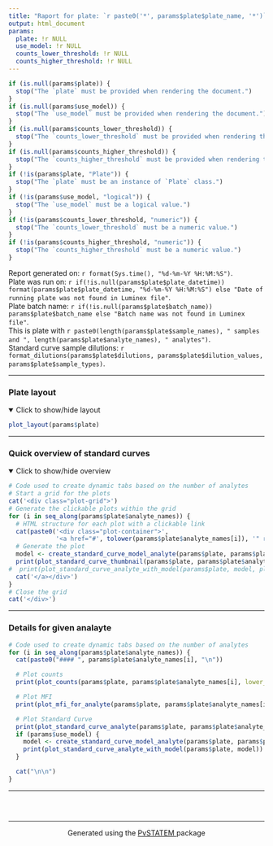 ```yaml
---
title: "Raport for plate: `r paste0('*', params$plate$plate_name, '*')`"
output: html_document
params:
  plate: !r NULL
  use_model: !r NULL
  counts_lower_threshold: !r NULL
  counts_higher_threshold: !r NULL
---
```


```r
if (is.null(params$plate)) {
  stop("The `plate` must be provided when rendering the document.")
}
if (is.null(params$use_model)) {
  stop("The `use_model` must be provided when rendering the document.")
}
if (is.null(params$counts_lower_threshold)) {
  stop("The `counts_lower_threshold` must be provided when rendering the document.")
}
if (is.null(params$counts_higher_threshold)) {
  stop("The `counts_higher_threshold` must be provided when rendering the document.")
}
if (!is(params$plate, "Plate")) {
  stop("The `plate` must be an instance of `Plate` class.")
}
if (!is(params$use_model, "logical")) {
  stop("The `use_model` must be a logical value.")
}
if (!is(params$counts_lower_threshold, "numeric")) {
  stop("The `counts_lower_threshold` must be a numeric value.")
}
if (!is(params$counts_higher_threshold, "numeric")) {
  stop("The `counts_higher_threshold` must be a numeric value.")
}
```

Report generated on:  `r format(Sys.time(), "%d-%m-%Y %H:%M:%S")`.  
Plate was run on: `r if(!is.null(params$plate$plate_datetime)) format(params$plate$plate_datetime, "%d-%m-%Y %H:%M:%S") else "Date of running plate was not found in Luminex file"`.  
Plate batch name: `r if(!is.null(params$plate$batch_name)) params$plate$batch_name else "Batch name was not found in Luminex file"`.  
This is plate with `r paste0(length(params$plate$sample_names), " samples and ", length(params$plate$analyte_names), " analytes")`.  
Standard curve sample dilutions: `r format_dilutions(params$plate$dilutions, params$plate$dilution_values, params$plate$sample_types)`.


-------------------


### Plate layout

<details open>
  <summary>Click to show/hide layout</summary>
```r
plot_layout(params$plate)
```
</details>


------------------

### Quick overview of standard curves

<details open>
  <summary>Click to show/hide overview</summary>

<style>
  /* Set up a grid layout with 5 items per row */
  .plot-grid {
    display: grid;
    grid-template-columns: repeat(5, 1fr);
    gap: 5px; /* Space between the plots */
  }

  .plot-container {
    border: 2px solid transparent;
    transition: border-color 0.3s ease;
    transition: box-shadow 0.3s ease;
    border-radius: 5px;
  }

  .plot-container.active {
    border-color: rgba(0, 0, 0, 0.65);
    box-shadow: 0 0 10px rgba(0, 0, 0, 0.6); 
  }

  .plot-container img {
    border-radius: 5px;
  }
</style>

<script>
  document.addEventListener('DOMContentLoaded', function () {
    var plotLinks = document.querySelectorAll('.plot-container a');

    plotLinks.forEach(function (link) {
      link.addEventListener('click', function (event) {
        
        var plotContainer = this.closest('.plot-container');
        var plots = document.querySelectorAll('.plot-container');
        var generated_tablist = document.querySelectorAll('.nav.nav-tabs li');
        var targetId = this.getAttribute('href').substring(1);
        var targetElement = document.getElementById(targetId);

        // Remove 'active' class from all plots and add to the clicked one
        plots.forEach(function (p) {
          p.classList.remove('active');
        });
        generated_tablist.forEach(function (p) {
          p.classList.remove('active');
        });
        plotContainer.classList.add('active');

        // Find and add 'active' class to the corresponding tab item
        generated_tablist.forEach(function (tabItem) {
          var tabLink = tabItem.querySelector('a');
          if (tabLink && tabLink.getAttribute('href').substring(1) === targetId) {
            tabItem.classList.add('active');
          }
        });

        // Scroll to the analyte details section after a delay
        if (targetElement) {
          setTimeout(function () {
            targetElement.scrollIntoView({
              behavior: 'smooth',
              block: 'start'
            });
          }, 160);
        }
      });
    });
  });
</script>



```r
# Code used to create dynamic tabs based on the number of analytes
# Start a grid for the plots
cat('<div class="plot-grid">')
# Generate the clickable plots within the grid
for (i in seq_along(params$plate$analyte_names)) {
  # HTML structure for each plot with a clickable link
  cat(paste0('<div class="plot-container">',
             '<a href="#', tolower(params$plate$analyte_names[i]), '" role="tab" data-toggle="tab" aria-controls="', tolower(params$plate$analyte_names[i]), '" aria-expanded="false">'))
  # Generate the plot
  model <- create_standard_curve_model_analyte(params$plate, params$plate$analyte_names[i])
  print(plot_standard_curve_thumbnail(params$plate, params$plate$analyte_names[i])) 
#  print(plot_standard_curve_analyte_with_model(params$plate, model, plot_legend = FALSE, #plot_asymptote = FALSE, plot_rau_bounds = FALSE))
  cat('</a></div>')
}
# Close the grid
cat('</div>')
```
</details>

------------------
 
### Details for given analayte {.tabset .tabset-fade}

```r
# Code used to create dynamic tabs based on the number of analytes
for (i in seq_along(params$plate$analyte_names)) {
  cat(paste0("#### ", params$plate$analyte_names[i], "\n"))

  # Plot counts
  print(plot_counts(params$plate, params$plate$analyte_names[i], lower_threshold = params$counts_lower_threshold, higher_threshold = params$counts_higher_threshold))

  # Plot MFI
  print(plot_mfi_for_analyte(params$plate, params$plate$analyte_names[i], plot_type = "violin"))

  # Plot Standard Curve
  print(plot_standard_curve_analyte(params$plate, params$plate$analyte_names[i]))
  if (params$use_model) {
    model <- create_standard_curve_model_analyte(params$plate, params$plate$analyte_names[i])
    print(plot_standard_curve_analyte_with_model(params$plate, model))
  }

  cat("\n\n")
}
```

------------------

### &nbsp;

<hr />
<p style="text-align: center;">Generated using the <a href="https://github.com/mini-pw/PvSTATEM">PvSTATEM </a> package </p>


